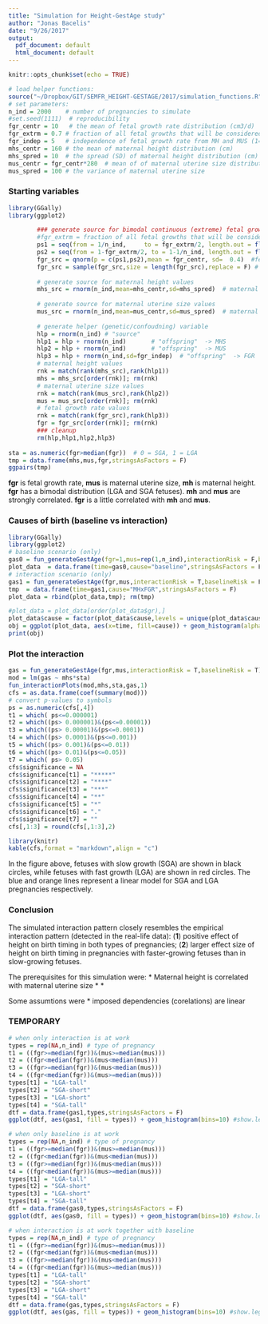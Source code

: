 ```yaml
---
title: "Simulation for Height-GestAge study"
author: "Jonas Bacelis"
date: "9/26/2017"
output:
  pdf_document: default
  html_document: default
---
```


```r
knitr::opts_chunk$set(echo = TRUE)
```

```r
# load helper functions:
source("~/Dropbox/GIT/SEMFR_HEIGHT-GESTAGE/2017/simulation_functions.R")
# set parameters:
n_ind = 2000    # number of pregnancies to simulate
#set.seed(1111)  # reproducibility
fgr_centr = 10   # the mean of fetal growth rate distribution (cm3/d)
fgr_extrm = 0.7 # fraction of all fetal growths that will be considered extreme (LGA and SGA)
fgr_indep = 5   # independence of fetal growth rate from MH and MUS (1=correlated,10=independent)
mhs_centr = 160 # the mean of maternal height distribution (cm)
mhs_spred = 10  # the spread (SD) of maternal height distribution (cm)
mus_centr = fgr_centr*280  # mean of of maternal uterine size distribution
mus_spred = 100 # the variance of maternal uterine size
```

### Starting variables

```r
library(GGally)
library(ggplot2)

        ### generate source for bimodal continuous (extreme) fetal growth values:
        #fgr_extrm = fraction of all fetal growths that will be considered extreme
        ps1 = seq(from = 1/n_ind,     to = fgr_extrm/2, length.out = floor(n_ind/2))
        ps2 = seq(from = 1-fgr_extrm/2, to = 1-1/n_ind, length.out = floor(n_ind/2))
        fgr_src = qnorm(p = c(ps1,ps2),mean = fgr_centr, sd=  0.4)  #fetal growth rate (g/day)
        fgr_src = sample(fgr_src,size = length(fgr_src),replace = F) # shuffle
        
        # generate source for maternal height values
        mhs_src = rnorm(n_ind,mean=mhs_centr,sd=mhs_spred)  # maternal heights
        
        # generate source for maternal uterine size values
        mus_src = rnorm(n_ind,mean=mus_centr,sd=mus_spred)  # maternal uterine size
        
        # generate helper (genetic/confoudning) variable
        hlp = rnorm(n_ind) # "source"
        hlp1 = hlp + rnorm(n_ind)       # "offspring"  -> MHS
        hlp2 = hlp + rnorm(n_ind)       # "offspring"  -> MUS
        hlp3 = hlp + rnorm(n_ind,sd=fgr_indep)  # "offspring"  -> FGR
        # maternal height values
        rnk = match(rank(mhs_src),rank(hlp1))
        mhs = mhs_src[order(rnk)]; rm(rnk)
        # maternal uterine size values
        rnk = match(rank(mus_src),rank(hlp2))
        mus = mus_src[order(rnk)]; rm(rnk)
        # fetal growth rate values
        rnk = match(rank(fgr_src),rank(hlp3))
        fgr = fgr_src[order(rnk)]; rm(rnk)
        ### cleanup
        rm(hlp,hlp1,hlp2,hlp3)
        
sta = as.numeric(fgr>median(fgr))  # 0 = SGA, 1 = LGA
tmp = data.frame(mhs,mus,fgr,stringsAsFactors = F)
ggpairs(tmp)
```
**fgr** is fetal growth rate, **mus** is maternal uterine size, **mh** is maternal height. **fgr** has a bimodal distribution (LGA and SGA fetuses). **mh** and **mus** are strongly correlated. **fgr** is a little correlated with **mh** and **mus**.

### Causes of birth (baseline vs interaction)

```r
library(GGally)
library(ggplot2)
# baseline scenario (only)
gas0 = fun_generateGestAge(fgr=1,mus=rep(1,n_ind),interactionRisk = F,baselineRisk = T)
plot_data  = data.frame(time=gas0,cause="baseline",stringsAsFactors = F)
# interaction scenario (only)
gas1 = fun_generateGestAge(fgr,mus,interactionRisk = T,baselineRisk = F)
tmp  = data.frame(time=gas1,cause="MHxFGR",stringsAsFactors = F)
plot_data = rbind(plot_data,tmp); rm(tmp)

#plot_data = plot_data[order(plot_data$gr),]
plot_data$cause = factor(plot_data$cause,levels = unique(plot_data$cause))
obj = ggplot(plot_data, aes(x=time, fill=cause)) + geom_histogram(alpha=0.5, bins=50, position="identity")
print(obj)
```

\newpage

### Plot the interaction

```r
gas = fun_generateGestAge(fgr,mus,interactionRisk = T,baselineRisk = T)
mod = lm(gas ~ mhs*sta)
fun_interactionPlots(mod,mhs,sta,gas,1)
cfs = as.data.frame(coef(summary(mod)))
# convert p-values to symbols
ps = as.numeric(cfs[,4])
t1 = which( ps<=0.000001)
t2 = which((ps> 0.000001)&(ps<=0.00001))
t3 = which((ps> 0.00001)&(ps<=0.0001))
t4 = which((ps> 0.0001)&(ps<=0.001))
t5 = which((ps> 0.001)&(ps<=0.01))
t6 = which((ps> 0.01)&(ps<=0.05))
t7 = which( ps> 0.05)
cfs$significance = NA
cfs$significance[t1] = "*****"
cfs$significance[t2] = "****"
cfs$significance[t3] = "***"
cfs$significance[t4] = "**"
cfs$significance[t5] = "*"
cfs$significance[t6] = "."
cfs$significance[t7] = ""
cfs[,1:3] = round(cfs[,1:3],2)

library(knitr)
kable(cfs,format = "markdown",align = "c")

```

In the figure above, fetuses with slow growth (SGA) are shown in black circles, while fetuses with fast growth (LGA) are shown in red circles. The blue and orange lines represent a linear model for SGA and LGA pregnancies respectively.

### Conclusion

The simulated interaction pattern closely resembles the empirical interaction pattern (detected in the real-life data): (**1**) positive effect of height on birth timing in both types of pregnancies; (**2**) larger effect size of height on birth timing in pregnancies with faster-growing fetuses than in slow-growing fetuses.

The prerequisites for this simulation were:
* Maternal height is correlated with maternal uterine size
* 
*

Some assumtions were
* imposed dependencies (corelations) are linear
*
*

### TEMPORARY
```r
# when only interaction is at work
types = rep(NA,n_ind) # type of pregnancy
t1 = ((fgr>=median(fgr))&(mus>=median(mus)))
t2 = ((fgr<median(fgr))&(mus<median(mus)))
t3 = ((fgr>=median(fgr))&(mus<median(mus)))
t4 = ((fgr<median(fgr))&(mus>=median(mus)))
types[t1] = "LGA-tall"
types[t2] = "SGA-short"
types[t3] = "LGA-short"
types[t4] = "SGA-tall"
dtf = data.frame(gas1,types,stringsAsFactors = F)
ggplot(dtf, aes(gas1, fill = types)) + geom_histogram(bins=10) #show.legend = FALSE,

# when only baseline is at work
types = rep(NA,n_ind) # type of pregnancy
t1 = ((fgr>=median(fgr))&(mus>=median(mus)))
t2 = ((fgr<median(fgr))&(mus<median(mus)))
t3 = ((fgr>=median(fgr))&(mus<median(mus)))
t4 = ((fgr<median(fgr))&(mus>=median(mus)))
types[t1] = "LGA-tall"
types[t2] = "SGA-short"
types[t3] = "LGA-short"
types[t4] = "SGA-tall"
dtf = data.frame(gas0,types,stringsAsFactors = F)
ggplot(dtf, aes(gas0, fill = types)) + geom_histogram(bins=10) #show.legend = FALSE,

# when interaction is at work together with baseline
types = rep(NA,n_ind) # type of pregnancy
t1 = ((fgr>=median(fgr))&(mus>=median(mus)))
t2 = ((fgr<median(fgr))&(mus<median(mus)))
t3 = ((fgr>=median(fgr))&(mus<median(mus)))
t4 = ((fgr<median(fgr))&(mus>=median(mus)))
types[t1] = "LGA-tall"
types[t2] = "SGA-short"
types[t3] = "LGA-short"
types[t4] = "SGA-tall"
dtf = data.frame(gas,types,stringsAsFactors = F)
ggplot(dtf, aes(gas, fill = types)) + geom_histogram(bins=10) #show.legend = FALSE,


```
